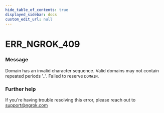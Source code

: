 ```yaml
---
hide_table_of_contents: true
displayed_sidebar: docs
custom_edit_url: null
---
```



# ERR_NGROK_409

### Message
Domain has an invalid character sequence. Valid domains may not contain repeated periods '..'. Failed to reserve `DOMAIN`.

### Further help
If you're having trouble resolving this error, please reach out to [support@ngrok.com](mailto:support@ngrok.com?subject=Help%20with%20ERR_NGROK_409)


<ErrorDetails error='err_ngrok_409' />

